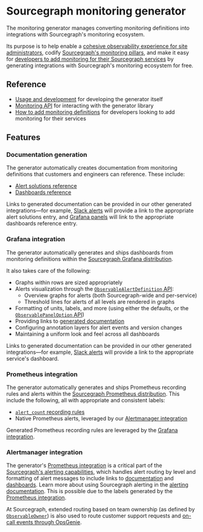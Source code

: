 # Sourcegraph monitoring generator

<p class="lead">
The monitoring generator manages converting monitoring definitions into integrations with Sourcegraph's monitoring ecosystem.
</p>

Its purpose is to help enable a [cohesive observability experience for site administrators](/admin/observability/), codify [Sourcegraph's monitoring pillars](https://handbook.sourcegraph.com/engineering/observability/monitoring_pillars), and make it easy for [developers to add monitoring for their Sourcegraph services](/dev/how-to/add_monitoring) by generating integrations with Sourcegraph's monitoring ecosystem for free.

## Reference

- [Usage and development](https://sourcegraph.com/github.com/sourcegraph/sourcegraph/-/blob/monitoring/README.md) for developing the generator itself
- [Monitoring API](https://sourcegraph.com/github.com/sourcegraph/sourcegraph/-/blob/monitoring/monitoring/README.md) for interacting with the generator library
- [How to add monitoring definitions](/dev/how-to/add_monitoring) for developers looking to add monitoring for their services

## Features

### Documentation generation

The generator automatically creates documentation from monitoring definitions that customers and engineers can reference.
These include:

- [Alert solutions reference](https://docs.sourcegraph.com/admin/observability/alerts)
- [Dashboards reference](https://docs.sourcegraph.com/admin/observability/dashboards)

Links to generated documentation can be provided in our other generated integrations—for example, [Slack alerts](https://docs.sourcegraph.com/admin/observability/alerting#setting-up-alerting) will provide a link to the appropriate alert solutions entry, and [Grafana panels](#grafana-integration) will link to the appropriate dashboards reference entry.

### Grafana integration

The generator automatically generates and ships dashboards from monitoring definitions within the [Sourcegraph Grafana distribution](https://handbook.sourcegraph.com/engineering/observability/monitoring_architecture#sourcegraph-grafana).

It also takes care of the following:

- Graphs within rows are sized appropriately
- Alerts visualization through the [`ObservableAlertDefinition` API](https://sourcegraph.com/github.com/sourcegraph/sourcegraph/-/docs/monitoring/monitoring#ObservableAlertDefinition):
  - Overview graphs for alerts (both Sourcegraph-wide and per-service)
  - Threshold lines for alerts of all levels are rendered in graphs
- Formatting of units, labels, and more (using either the defaults, or the [`ObservablePanelOption` API](https://sourcegraph.com/github.com/sourcegraph/sourcegraph/-/docs/monitoring/monitoring#ObservablePanelOption))
- Providing links to [generated documentation](#documentation-generation)
- Configuring annotation layers for alert events and version changes
- Maintaining a uniform look and feel across all dashboards

Links to generated documentation can be provided in our other generated integrations—for example, [Slack alerts](https://docs.sourcegraph.com/admin/observability/alerting#setting-up-alerting) will provide a link to the appropriate service's dashboard.

### Prometheus integration

The generator automatically generates and ships Prometheus recording rules and alerts within the [Sourcegraph Prometheus distribution](https://handbook.sourcegraph.com/engineering/observability/monitoring_architecture#sourcegraph-prometheus).
This include the following, all with appropriate and consistent labels:

- [`alert_count` recording rules](https://handbook.sourcegraph.com/engineering/observability/monitoring_architecture#alert-count-metrics)
- Native Prometheus alerts, leveraged by our [Alertmanager integration](#alertmanager-integration)

Generated Prometheus recording rules are leveraged by the [Grafana integration](#grafana-integration).

### Alertmanager integration

The generator's [Prometheus integration](#prometheus-integration) is a critical part of the [Sourcegraph's alerting capabilities](https://handbook.sourcegraph.com/engineering/observability/monitoring_architecture#alert-notifications), which handles alert routing by level and formatting of alert messages to include links to [documentation](#documentation-generation) and [dashboards](#grafana-integration).
Learn more about using Sourcegraph alerting in the [alerting documentation](https://docs.sourcegraph.com/admin/observability/alerting).
This is possible due to the labels generated by the [Prometheus integration](#prometheus-integration).

At Sourcegraph, extended routing based on team ownership (as defined by [`ObservableOwner`](https://sourcegraph.com/github.com/sourcegraph/sourcegraph/-/docs/monitoring/monitoring#ObservableOwner)) is also used to route customer support requests and [on-call events through OpsGenie](https://handbook.sourcegraph.com/engineering/incidents/on_call).
